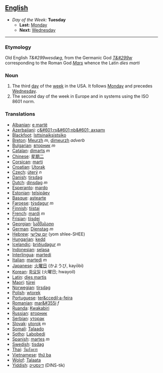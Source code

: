 == [[English]] ==
*''Day of the Week:'' '''Tuesday'''
**'''Last:''' [[Monday]]
**'''Next:''' [[Wednesday]]
----

===Etymology===
Old English ''T&#299wesdæg'', from the Germanic God ''[[w:Tiw|T&#299w]]'' corresponding to the Roman God ''[[w:Mars_(god)|Mars]]'' whence the Latin ''dies marti''
===Noun===
#The third [[day]] of the [[week]] in the USA. It follows [[Monday]] and precedes [[Wednesday]].
#The second day of the week in Europe and in systems using the ISO 8601 norm.
===Translations===
*[[Albanian]]: [[e martë]]
*[[Azerbaijani]]: [[ç&#601;rş&#601;nb&#601; axşamı]]
*[[Blackfoot]]: [[Isttsinaiksistsiko]]
*[[Breton]]: [[Meurzh]] ''m'', [[dimeurzh]] ''adverb''
*[[Bulgarian]]: [[вторник]] ''m''
*[[Catalan]]: [[dimarts]] ''m''
*[[Chinese]]: [[星期二]]
*[[Corsican]]: [[marti]]
*[[Croatian]]: [[Utorak]]
*[[Czech]]: [[úterý]] ''n''
*[[Danish]]: [[tirsdag]]
*[[Dutch]]: [[dinsdag]] ''m''
*[[Esperanto]]: [[mardo]]
*[[Estonian]]: [[telsipäev]]
*[[Basque]]: [[astearte]]
*[[Faroese]]: [[týsdagur]] ''m''
*[[Finnish]]: [[tiistai]]
*[[French]]: [[mardi]] ''m''
*[[Frisian]]: [[tiisdei]]
*[[Georgian]]: [[სამშაბათი]]
*[[German]]: [[Dienstag]] ''m''
*[[Hebrew]]: [[יום שלישי]] (yom shlee-SHEE)
*[[Hungarian]]: [[kedd]]
*[[Icelandic]]: [[þriðjudagur]] ''m''
*[[Indonesian]]: [[selasa]]
*[[Interlingua]]: [[martedi]]
*[[Italian]]: [[martedì]] ''m''
*[[Japanese]]: [[火曜日]] (かようび, kayōbi)
*[[Korean]]: [[화요일]] (火曜日; hwayoil)
*[[Latin]]: [[dies martis]]
*[[Maori]]: [[türei]]
*[[Norwegian]]: [[tirsdag]]
*[[Polish]]: [[wtorek]]
*[[Portuguese]]: [[ter&ccedil;a-feira]]
*[[Romanian]]: [[mar&#355i]] ''f''
*[[Ruanda]]: [[Kwakabiri]]
*[[Russian]]: [[вторник]]
*[[Serbian]]: [[уторак]]
*[[Slovak]]: [[utorok]] ''m''
*[[Somali]]: [[Talaado]]
*[[Sotho]]: [[Labobedi]]
*[[Spanish]]: [[martes]] ''m''
*[[Swedish]]: [[tisdag]]
*[[Thai]]: [[วันอังคาร]]
*[[Vietnamese]]: [[thứ ba]]
*[[Wolof]]: [[Talaata]]
*[[Yiddish]]: [[דינסטיק]] (DINS-tik)